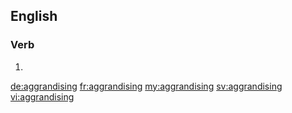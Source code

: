 ==English==

===Verb===
{{head|en}}

# {{present participle of|aggrandise}}

[[de:aggrandising]]
[[fr:aggrandising]]
[[my:aggrandising]]
[[sv:aggrandising]]
[[vi:aggrandising]]